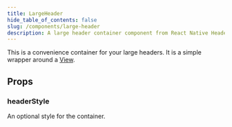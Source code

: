 ```yaml
---
title: LargeHeader
hide_table_of_contents: false
slug: /components/large-header
description: A large header container component from React Native Header.
---
```


This is a convenience container for your large headers. It is a simple wrapper around a [View](https://reactnative.dev/docs/view).

## Props

### headerStyle

An optional style for the container.